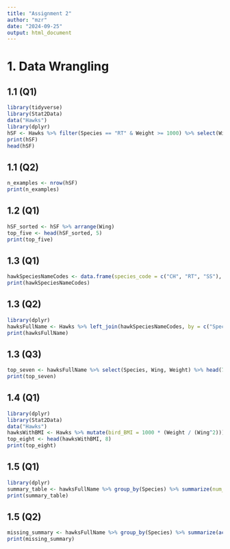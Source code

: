 ```yaml
---
title: "Assignment 2"
author: "mzr"
date: "2024-09-25"
output: html_document
---
```

# 1. Data Wrangling

## 1.1 (Q1)
```r
library(tidyverse)
library(Stat2Data)
data("Hawks")
library(dplyr)
hSF <- Hawks %>% filter(Species == "RT" & Weight >= 1000) %>% select(Wing, Weight, Tail)
print(hSF)
head(hSF)

```
## 1.1 (Q2)
```r
n_examples <- nrow(hSF)
print(n_examples)
```
## 1.2 (Q1)
```r
hSF_sorted <- hSF %>% arrange(Wing)
top_five <- head(hSF_sorted, 5)
print(top_five)
```
## 1.3 (Q1)
```r
hawkSpeciesNameCodes <- data.frame(species_code = c("CH", "RT", "SS"), species_name_full = c("Cooper's", "Red-tailed", "Sharp-shinned"))
print(hawkSpeciesNameCodes)
```
## 1.3 (Q2)
```r
library(dplyr)
hawksFullName <- Hawks %>% left_join(hawkSpeciesNameCodes, by = c("Species" = "species_code")) %>% select(-Species) %>% rename(Species = species_name_full)
print(hawksFullName)
```
## 1.3 (Q3)
```r
top_seven <- hawksFullName %>% select(Species, Wing, Weight) %>% head(7)
print(top_seven)
```
## 1.4 (Q1)
```r
library(dplyr)
library(Stat2Data)
data("Hawks")
hawksWithBMI <- Hawks %>% mutate(bird_BMI = 1000 * (Weight / (Wing^2))) %>% select(Species, bird_BMI) %>% arrange(desc(bird_BMI))
top_eight <- head(hawksWithBMI, 8)
print(top_eight)
```
## 1.5 (Q1)
```r
library(dplyr)
summary_table <- hawksFullName %>% group_by(Species) %>% summarize(num_rows = n(), mn_wing = mean(Wing, na.rm = TRUE), md_wing = median(Wing, na.rm = TRUE), t_mn_wing = mean(Wing, trim = 0.1, na.rm = TRUE), b_wt_ratio = max(Wing / Tail, na.rm = TRUE))
print(summary_table)
```
## 1.5 (Q2)
```r
missing_summary <- hawksFullName %>% group_by(Species) %>% summarize(across(c(Wing, Weight, Culmen, Hallux, Tail, StandardTail, Tarsus, Crop), ~ sum(is.na(.), na.rm = TRUE), .names = "missing_{.col}"))
print(missing_summary)
```